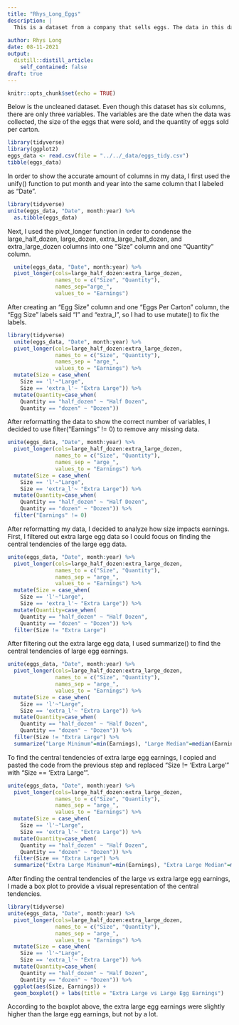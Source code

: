 ```yaml
---
title: "Rhys_Long_Eggs"
description: |
  This is a dataset from a company that sells eggs. The data in this dataset provides a record of the company's monthly earnigns from January 2004 to December 2013.
  
author: Rhys Long
date: 08-11-2021
output:
  distill::distill_article:
    self_contained: false
draft: true
---
```


```r
knitr::opts_chunk$set(echo = TRUE)
```

Below is the uncleaned dataset. Even though this dataset has six columns, there are only three variables. The variables are the date when the data was collected, the size of the eggs that were sold, and the quantity of eggs sold per carton.

```r
library(tidyverse)
library(ggplot2)
eggs_data <- read.csv(file = "../../_data/eggs_tidy.csv")
tibble(eggs_data)
```
In order to show the accurate amount of columns in my data, I first used the unify() function to put month and year into the same column that I labeled as "Date". 

```r
library(tidyverse)
unite(eggs_data, "Date", month:year) %>%
  as.tibble(eggs_data)
```

Next, I used the pivot_longer function in order to condense the large_half_dozen, large_dozen, extra_large_half_dozen, and extra_large_dozen columns into one "Size" column and one "Quantity" column.

```r
  unite(eggs_data, "Date", month:year) %>%
  pivot_longer(cols=large_half_dozen:extra_large_dozen,
               names_to = c("Size", "Quantity"),
               names_sep="arge_",
               values_to = "Earnings")
```

After creating an "Egg Size" column and one "Eggs Per Carton" column, the "Egg Size" labels said "l" and "extra_l", so I had to use mutate() to fix the labels.

```r
library(tidyverse)
  unite(eggs_data, "Date", month:year) %>%
  pivot_longer(cols=large_half_dozen:extra_large_dozen,
               names_to = c("Size", "Quantity"),
               names_sep = "arge_",
               values_to = "Earnings") %>%
  mutate(Size = case_when(
    Size == 'l'~"Large",
    Size == 'extra_l'~ "Extra Large")) %>%
  mutate(Quantity=case_when(
    Quantity == "half_dozen" ~ "Half Dozen",
    Quantity == "dozen" ~ "Dozen")) 
```
After reformatting the data to show the correct number of variables, I decided to use filter("Earnings" != 0) to remove any missing data.

```r
unite(eggs_data, "Date", month:year) %>%
  pivot_longer(cols=large_half_dozen:extra_large_dozen,
               names_to = c("Size", "Quantity"),
               names_sep = "arge_",
               values_to = "Earnings") %>%
  mutate(Size = case_when(
    Size == 'l'~"Large",
    Size == 'extra_l'~ "Extra Large")) %>%
  mutate(Quantity=case_when(
    Quantity == "half_dozen" ~ "Half Dozen",
    Quantity == "dozen" ~ "Dozen")) %>%
  filter("Earnings" != 0)
```

After reformatting my data, I decided to analyze how size impacts earnings. First, I filtered out extra large egg data so I could focus on finding the central tendencies of the large egg data.

```r
unite(eggs_data, "Date", month:year) %>%
  pivot_longer(cols=large_half_dozen:extra_large_dozen,
               names_to = c("Size", "Quantity"),
               names_sep = "arge_",
               values_to = "Earnings") %>%
  mutate(Size = case_when(
    Size == 'l'~"Large",
    Size == 'extra_l'~ "Extra Large")) %>%
  mutate(Quantity=case_when(
    Quantity == "half_dozen" ~ "Half Dozen",
    Quantity == "dozen" ~ "Dozen")) %>%
  filter(Size != "Extra Large")
```

After filtering out the extra large egg data, I used summarize() to find the central tendencies of large egg earnings.

```r
unite(eggs_data, "Date", month:year) %>%
  pivot_longer(cols=large_half_dozen:extra_large_dozen,
               names_to = c("Size", "Quantity"),
               names_sep = "arge_",
               values_to = "Earnings") %>%
  mutate(Size = case_when(
    Size == 'l'~"Large",
    Size == 'extra_l'~ "Extra Large")) %>%
  mutate(Quantity=case_when(
    Quantity == "half_dozen" ~ "Half Dozen",
    Quantity == "dozen" ~ "Dozen")) %>%
  filter(Size != "Extra Large") %>%
  summarize("Large Minimum"=min(Earnings), "Large Median"=median(Earnings), "Large Mean"=mean(Earnings), "Large Maximum"=max(Earnings))
```

To find the central tendencies of extra large egg earnings, I copied and pasted the code from the previous step and replaced "Size != 'Extra Large'" with "Size == 'Extra Large'".

```r
unite(eggs_data, "Date", month:year) %>%
  pivot_longer(cols=large_half_dozen:extra_large_dozen,
               names_to = c("Size", "Quantity"),
               names_sep = "arge_",
               values_to = "Earnings") %>%
  mutate(Size = case_when(
    Size == 'l'~"Large",
    Size == 'extra_l'~ "Extra Large")) %>%
  mutate(Quantity=case_when(
    Quantity == "half_dozen" ~ "Half Dozen",
    Quantity == "dozen" ~ "Dozen")) %>%
  filter(Size == "Extra Large") %>%
  summarize("Extra Large Minimum"=min(Earnings), "Extra Large Median"=median(Earnings), "Extra Large Mean"=mean(Earnings), "Extra Large Maximum"=max(Earnings))
```

After finding the central tendencies of the large vs extra large egg earnings, I made a box plot to provide a visual representation of the central tendencies.

```r
library(tidyverse)
unite(eggs_data, "Date", month:year) %>%
  pivot_longer(cols=large_half_dozen:extra_large_dozen,
               names_to = c("Size", "Quantity"),
               names_sep = "arge_",
               values_to = "Earnings") %>%
  mutate(Size = case_when(
    Size == 'l'~"Large",
    Size == 'extra_l'~ "Extra Large")) %>%
  mutate(Quantity=case_when(
    Quantity == "half_dozen" ~ "Half Dozen",
    Quantity == "dozen" ~ "Dozen")) %>%
  ggplot(aes(Size, Earnings)) +
  geom_boxplot() + labs(title = "Extra Large vs Large Egg Earnings")
```

According to the boxplot above, the extra large egg earnings were slightly higher than the large egg earnings, but not by a lot.